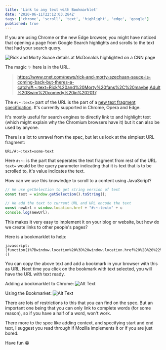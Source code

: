 ```yaml
---
title: 'Link to any text with Bookmarklet'
date: '2020-06-11T22:12:03.284Z'
tags: ['chrome', 'scroll', 'text', 'highlight', 'edge', 'google']
published: true
---
```

If you are using Chrome or the new Edge browser, you might have noticed that opening a page from Google Search highlights and scrolls to the text that had your search query. 

![Rick and Morty Suace details at McDonalds highlighted on a CNN page](https://dev-to-uploads.s3.amazonaws.com/i/dbs0gergcmdug95gra4a.png)

The magic ✨ here is in the URL. 

> https://www.cnet.com/news/rick-and-morty-szechuan-sauce-is-coming-back-but-theres-a-catch/#:~:text=Rick%20and%20Morty%20fans%2C%20maybe,Adult%20Swim%20comedy%20in%202017.

The `#:~:text=` part of the URL is the part of a [new text fragment specification](https://github.com/WICG/scroll-to-text-fragment). It's currently supported in Chrome, Opera and Edge. 

It's mostly useful for search engines to directly link to and highlight text (which might explain why the Chromium browsers have it) but it can also be used by anyone.

There is a lot to unravel from the spec, but let us look at the simplest URL fragment:

```
URL/#:~:text=some-text
```
Here `#:~:` is the part that seperates the text fragment from rest of the URL. `text=` would be the query parameter indicating that it is text that is to be scrolled to, it's value indicates the text. 

How can we use this knowledge to scroll to a content using JavaScript?

```javascript
// We use getSelection to get string version of text
const text = window.getSelection().toString();

// We add the text to current URL and URL encode the text
const newUrl = window.location.href + "#:~:text=" + c
console.log(newUrl);
```

This makes it very easy to implement it on your blog or website, but how do we create links to other people's pages?

Here is a bookmarklet to help:

```
javascript:(function()%7Bwindow.location%20%3D%20window.location.href%20%2B%20%22%23%3A~%3Atext%3D%22%20%2B%20encodeURIComponent(window.getSelection().toString())%7D)()
```

You can copy the above text and add a bookmark in your browser with this as URL. Next time you click on the bookmark with text selected, you will have the URL with text ready. 

Adding a bookmarklet to Chrome:
![Alt Text](https://dev-to-uploads.s3.amazonaws.com/i/3d0jkvwizmsx8hyzmfse.gif)

Using the Bookmarket:
![Alt Text](https://dev-to-uploads.s3.amazonaws.com/i/tqewr7i29xguw89l8wtz.gif)

There are lots of restrictions to this that you can find on the spec. But an important one being that you can only link to complete words (for some reason), so if you have a half of a word, won't work.

There more to the spec like adding context, and specifying start and end text, I suggest you read through if Mozilla implements it or if you are just bored. 

Have fun 😁